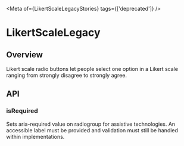 
<Meta of={LikertScaleLegacyStories} tags={['deprecated']} />

# LikertScaleLegacy

<ResourceLinks
  sourceCode="https://github.com/cultureamp/kaizen-design-system/tree/main/packages/components/src/LikertScaleLegacy"
  figma="https://www.figma.com/file/ZRfnoNUXbGZv4eVWLbF4Az/%EF%B8%8F%F0%9F%96%BC%EF%B8%8F-Component-Gallery?node-id=9%3A39905&t=P1w10jr2cpPuaayw-1"
  designGuidelines="https://cultureamp.atlassian.net/wiki/spaces/DesignSystem/pages/3082060201/Likert+Scale"
/>

<RenameNotice />

<KAIOInstallation exportNames="LikertScaleLegacy" />

## Overview

Likert scale radio buttons let people select one option in a Likert scale ranging from strongly disagree to strongly agree.

<Canvas of={LikertScaleLegacyStories.Playground} />
<Controls of={LikertScaleLegacyStories.Playground} />

## API

### isRequired

Sets aria-required value on radiogroup for assistive technologies. An accessible label must be provided and validation must still be handled within implementations.

<Canvas of={LikertScaleLegacyStories.IsRequired} />
